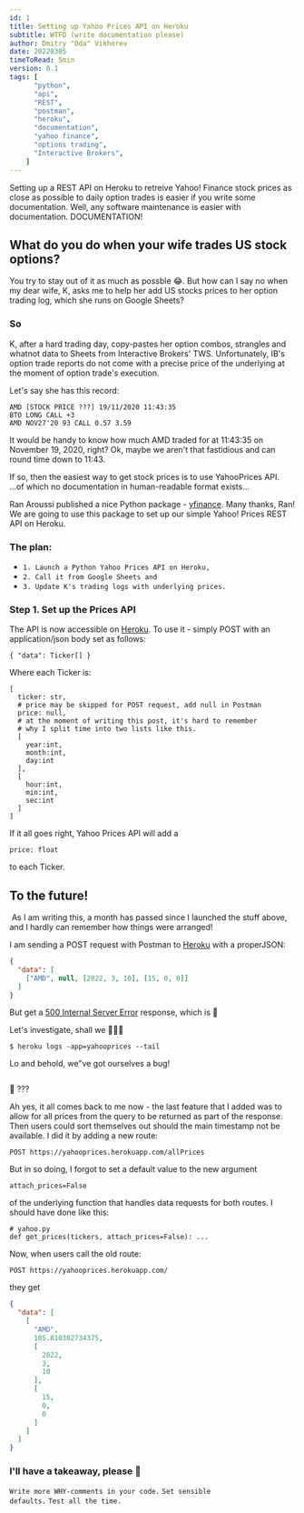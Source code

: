 ```yaml
---
id: 1
title: Setting up Yahoo Prices API on Heroku
subtitle: WTFD (write documentation please)
author: Dmitry "Oda" Vikhorev 
date: 20220305
timeToRead: 5min
version: 0.1
tags: [
      "python",
      "api",
      "REST",
      "postman",
      "heroku",
      "documentation",
      "yahoo finance",
      "options trading",
      "Interactive Brokers",
    ]
---
```


<TLDR>
Setting up a REST API on Heroku to retreive Yahoo! Finance stock prices as close as possible to daily option trades is easier if you write some documentation.
Well, any software maintenance is easier with documentation. DOCUMENTATION!
</TLDR>

##  What do you do when your wife trades US stock options?
        
You try to stay out of it as much as possble 😂. But how can I say no when my dear wife, K, asks me to help her add US stocks prices to her option trading log, which she runs on Google Sheets?
<PB8/>

### So

K, after a hard trading day, copy-pastes her option combos, strangles
and whatnot data to Sheets from Interactive Brokers' TWS.
Unfortunately, IB's option trade reports do not come with a precise
price of the underlying at the moment of option trade's execution.
<PB8/>

Let's say she has this record:
<PB4/>

```
AMD [STOCK PRICE ???] 19/11/2020 11:43:35 
BTO LONG CALL +3 
AMD NOV27'20 93 CALL 0.57 3.59
```
<PB8/>

It would be handy to know how much AMD traded for at 11:43:35 on November 19, 2020, right? 
Ok, maybe we aren't that fastidious and can round time down to 11:43.
<PB8/>
  
If so, then the easiest way to get stock prices is to use YahooPrices
API. ...of which no documentation in human-readable format exists...
<PB8/>

Ran Aroussi published a nice Python package - <a href="https://pypi.org/project/yfinance/">yfinance</a>. Many thanks, Ran! We are going to use this package to set up our simple Yahoo! Prices REST API on Heroku.
<PB8/>

### The plan:
-  <Code>1. Launch a Python Yahoo Prices API on Heroku,</Code>
-  <Code>2. Call it from Google Sheets and</Code>
-  <Code>3. Update K's trading logs with underlying prices.</Code>
<PB4/>

### Step 1. Set up the Prices API
The API is now accessible on <a href="https://yahooprices.herokuapp.com">Heroku</a>. To use it - simply POST with an application/json body set as follows:
<PB4/>

```
{ "data": Ticker[] }
```
<PB2/>

Where each Ticker is:
<PB4/>

```
[
  ticker: str, 
  # price may be skipped for POST request, add null in Postman
  price: null, 
  # at the moment of writing this post, it's hard to remember
  # why I split time into two lists like this.         
  [
    year:int, 
    month:int, 
    day:int
  ], 
  [
    hour:int, 
    min:int, 
    sec:int
  ]
]
```    
<PB8/>
If it all goes right, Yahoo Prices API will add a
<PB4/>
        
```
price: float
```
<PB4/>
to each Ticker.
<PB8/>

## To the future!
<Image
  className="rounded mx-auto"
  width={800}
  height={800}
  src="/3dayslater.jpeg"
  alt=""
/>
<PB4/>
As I am writing this, a month has passed since I launched the stuff
above, and I hardly can remember how things were arranged!
        
I am sending a POST request with Postman to <a href="https://yahooprices.herokuapp.com">Heroku</a> with a properJSON:
<PB4/> 

```json
{ 
  "data": [
    ["AMD", null, [2022, 3, 10], [15, 0, 0]]
  ]
}
```
<PB4/>

But get a
<a href="https://www.lifewire.com/500-internal-server-error-explained-2622938">500 Internal Server Error</a>
response, which is 😬
<PB4/>

Let's investigate, shall we 🕵🏻‍♂️
<PB4/>
          
```
$ heroku logs -app=yahooprices --tail
```
<PB4/>

Lo and behold, we&quot;ve got ourselves a bug!
<PB4/>
        
<Image
  className="rounded mx-auto"
  width={800}
  height={800}
  src="/ypb.png"
  alt=""
/>

<PB4/>
🤔 ???
<PB4/>
        
Ah yes, it all comes back to me now - the last feature that I added
was to allow for all prices from the query to be returned as part of
the response. Then users could sort themselves out should the main
timestamp not be available. I did it by adding a new route:
<PB4/>
```
POST https://yahooprices.herokuapp.com/allPrices
```
<PB4/>

But in so doing, I forgot to set a default value to the new argument
<PB4/>
        
```
attach_prices=False
```
<PB4/>
        
of the underlying function that handles data requests for both routes.
I should have done like this:
<PB4/>
        
```
# yahoo.py 
def get_prices(tickers, attach_prices=False): ...
```
<PB4/>

Now, when users call the old route:
<PB4/>
        
```
POST https://yahooprices.herokuapp.com/
```
<PB4/>

they get
<PB4/>

```json
{
  "data": [
    [
      "AMD",
      105.810302734375,
      [
        2022,
        3,
        10
      ],
      [
        15,
        0,
        0
      ]
    ]
  ]
}
```
<PB8/>

### I'll have a takeaway, please 🍟 
<Code>Write more WHY-comments in your code.</Code>
<Code>Set sensible defaults.</Code>
<Code>Test all the time.</Code>
